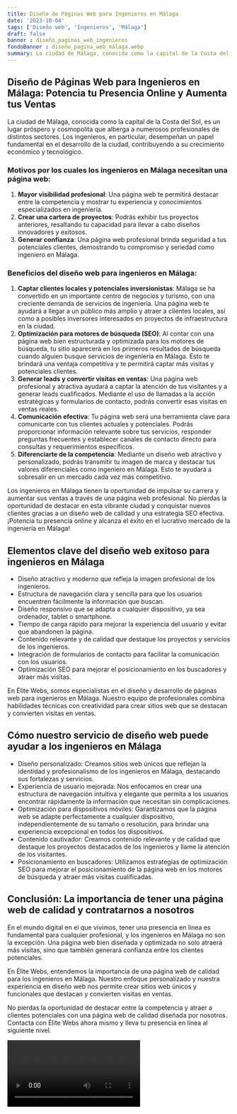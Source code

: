 ```yaml
---
title: Diseño de Páginas Web para Ingenieros en Málaga
date: '2023-10-04'
tags: ['Diseño web', 'Ingenieros', 'Málaga']
draft: false
banner : diseño_paginas_web_ingenieros
fondoBanner : diseño_pagina_web_málaga.webp
summary: La ciudad de Málaga, conocida como la capital de la Costa del Sol, es un lugar próspero y cosmopolita que alberga a numerosos profesionales de distintos sectores. Los ingenieros, en particular, desempeñan un papel fundamental en el desarrollo de la ciudad, contribuyendo a su crecimiento económico y tecnológico.
---
```


## Diseño de Páginas Web para Ingenieros en Málaga: Potencia tu Presencia Online y Aumenta tus Ventas

La ciudad de Málaga, conocida como la capital de la Costa del Sol, es un lugar próspero y cosmopolita que alberga a numerosos profesionales de distintos sectores. Los ingenieros, en particular, desempeñan un papel fundamental en el desarrollo de la ciudad, contribuyendo a su crecimiento económico y tecnológico.

### Motivos por los cuales los ingenieros en Málaga necesitan una página web:

1. **Mayor visibilidad profesional**: Una página web te permitirá destacar entre la competencia y mostrar tu experiencia y conocimientos especializados en ingeniería.
2. **Crear una cartera de proyectos**: Podrás exhibir tus proyectos anteriores, resaltando tu capacidad para llevar a cabo diseños innovadores y exitosos.
3. **Generar confianza**: Una página web profesional brinda seguridad a tus potenciales clientes, demostrando tu compromiso y seriedad como ingeniero en Málaga.

### Beneficios del diseño web para ingenieros en Málaga:

1. **Captar clientes locales y potenciales inversionistas**: Málaga se ha convertido en un importante centro de negocios y turismo, con una creciente demanda de servicios de ingeniería. Una página web te ayudará a llegar a un público más amplio y atraer a clientes locales, así como a posibles inversores interesados en proyectos de infraestructura en la ciudad.
2. **Optimización para motores de búsqueda (SEO)**: Al contar con una página web bien estructurada y optimizada para los motores de búsqueda, tu sitio aparecerá en los primeros resultados de búsqueda cuando alguien busque servicios de ingeniería en Málaga. Esto te brindará una ventaja competitiva y te permitirá captar más visitas y potenciales clientes.
3. **Generar leads y convertir visitas en ventas**: Una página web profesional y atractiva ayudará a captar la atención de tus visitantes y a generar leads cualificados. Mediante el uso de llamadas a la acción estratégicas y formularios de contacto, podrás convertir esas visitas en ventas reales.
4. **Comunicación efectiva**: Tu página web será una herramienta clave para comunicarte con tus clientes actuales y potenciales. Podrás proporcionar información relevante sobre tus servicios, responder preguntas frecuentes y establecer canales de contacto directo para consultas y requerimientos específicos.
5. **Diferenciarte de la competencia**: Mediante un diseño web atractivo y personalizado, podrás transmitir tu imagen de marca y destacar tus valores diferenciales como ingeniero en Málaga. Esto te ayudará a sobresalir en un mercado cada vez más competitivo.

Los ingenieros en Málaga tienen la oportunidad de impulsar su carrera y aumentar sus ventas a través de una página web profesional. No pierdas la oportunidad de destacar en esta vibrante ciudad y conquistar nuevos clientes gracias a un diseño web de calidad y una estrategia SEO efectiva. ¡Potencia tu presencia online y alcanza el éxito en el lucrativo mercado de la ingeniería en Málaga!

<GifSeo />

<Cta />

## Elementos clave del diseño web exitoso para ingenieros en Málaga

- Diseño atractivo y moderno que refleja la imagen profesional de los ingenieros.
- Estructura de navegación clara y sencilla para que los usuarios encuentren fácilmente la información que buscan.
- Diseño responsivo que se adapta a cualquier dispositivo, ya sea ordenador, tablet o smartphone.
- Tiempo de carga rápido para mejorar la experiencia del usuario y evitar que abandonen la página.
- Contenido relevante y de calidad que destaque los proyectos y servicios de los ingenieros.
- Integración de formularios de contacto para facilitar la comunicación con los usuarios.
- Optimización SEO para mejorar el posicionamiento en los buscadores y atraer más visitas.

En Élite Webs, somos especialistas en el diseño y desarrollo de páginas web para ingenieros en Málaga. Nuestro equipo de profesionales combina habilidades técnicas con creatividad para crear sitios web que se destacan y convierten visitas en ventas.

## Cómo nuestro servicio de diseño web puede ayudar a los ingenieros en Málaga

- Diseño personalizado: Creamos sitios web únicos que reflejan la identidad y profesionalismo de los ingenieros en Málaga, destacando sus fortalezas y servicios.
- Experiencia de usuario mejorada: Nos enfocamos en crear una estructura de navegación intuitiva y elegante que permita a los usuarios encontrar rápidamente la información que necesitan sin complicaciones.
- Optimización para dispositivos móviles: Garantizamos que la página web se adapte perfectamente a cualquier dispositivo, independientemente de su tamaño o resolución, para brindar una experiencia excepcional en todos los dispositivos.
- Contenido cautivador: Creamos contenido relevante y de calidad que destaque los proyectos destacados de los ingenieros y llame la atención de los visitantes.
- Posicionamiento en buscadores: Utilizamos estrategias de optimización SEO para mejorar el posicionamiento de la página web en los motores de búsqueda y atraer más visitas cualificadas.

## Conclusión: La importancia de tener una página web de calidad y contratarnos a nosotros

En el mundo digital en el que vivimos, tener una presencia en línea es fundamental para cualquier profesional, y los ingenieros en Málaga no son la excepción. Una página web bien diseñada y optimizada no solo atraerá más visitas, sino que también generará confianza entre los clientes potenciales.

En Élite Webs, entendemos la importancia de una página web de calidad para los ingenieros en Málaga. Nuestro enfoque personalizado y nuestra experiencia en diseño web nos permite crear sitios web únicos y funcionales que destacan y convierten visitas en ventas.

No pierdas la oportunidad de destacar entre la competencia y atraer a clientes potenciales con una página web de calidad diseñada por nosotros. Contacta con Élite Webs ahora mismo y lleva tu presencia en línea al siguiente nivel.

<Video />

<CtaBot job='Ingenieros' city='Málaga'/>

<Gmaps query='Málaga+españa+maps' />